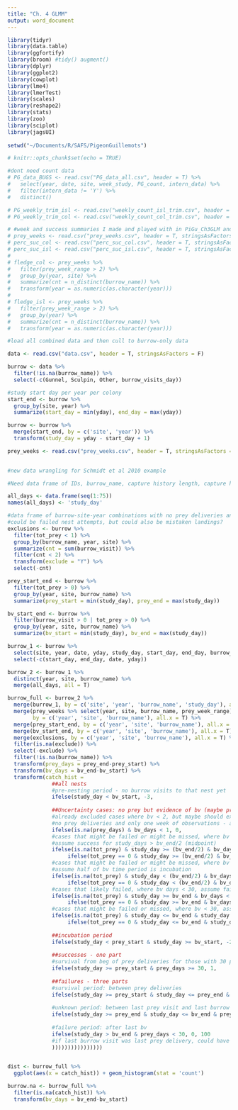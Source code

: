 ```yaml
---
title: "Ch. 4 GLMM"
output: word_document
---
```


```r
library(tidyr)
library(data.table)
library(ggfortify)
library(broom) #tidy() augment()
library(dplyr)
library(ggplot2)
library(cowplot)
library(lme4)
library(lmerTest)
library(scales)
library(reshape2)
library(stats) 
library(zoo)
library(sciplot)
library(jagsUI)
 
setwd("~/Documents/R/SAFS/PigeonGuillemots")

# knitr::opts_chunk$set(echo = TRUE)
```


```r

#dont need count data
# PG_data_BUGS <- read.csv("PG_data_all.csv", header = T) %>%
#   select(year, date, site, week_study, PG_count, intern_data) %>%
#   filter(intern_data != 'Y') %>%
#   distinct() 

# PG_weekly_trim_isl <- read.csv("weekly_count_isl_trim.csv", header = T, stringsAsFactors = F)
# PG_weekly_trim_col <- read.csv("weekly_count_col_trim.csv", header = T, stringsAsFactors = F)

# #week and success summaries I made and played with in PiGu_Ch3GLM and PiGu_Ch4GLMM, here for reference
# prey_weeks <- read.csv("prey_weeks.csv", header = T, stringsAsFactors = F)
# perc_suc_col <- read.csv("perc_suc_col.csv", header = T, stringsAsFactors = F)
# perc_suc_isl <- read.csv("perc_suc_isl.csv", header = T, stringsAsFactors = F)
# 
# fledge_col <- prey_weeks %>%
#   filter(prey_week_range > 2) %>%
#   group_by(year, site) %>%
#   summarize(cnt = n_distinct(burrow_name)) %>%
#   transform(year = as.numeric(as.character(year)))
# 
# fledge_isl <- prey_weeks %>%
#   filter(prey_week_range > 2) %>%
#   group_by(year) %>%
#   summarize(cnt = n_distinct(burrow_name)) %>%
#   transform(year = as.numeric(as.character(year)))

#load all combined data and then cull to burrow-only data 

data <- read.csv("data.csv", header = T, stringsAsFactors = F)

burrow <- data %>%
  filter(!is.na(burrow_name)) %>%
  select(-c(Gunnel, Sculpin, Other, burrow_visits_day))

#study start day per year per colony
start_end <- burrow %>%
  group_by(site, year) %>%
  summarize(start_day = min(yday), end_day = max(yday))

burrow <- burrow %>%
  merge(start_end, by = c('site', 'year')) %>%
  transform(study_day = yday - start_day + 1)

prey_weeks <- read.csv("prey_weeks.csv", header = T, stringsAsFactors = F)
  

```

```r
#new data wrangling for Schmidt et al 2010 example

#Need data frame of IDs, burrow_name, capture history length, capture history

all_days <- data.frame(seq(1:75))
names(all_days) <- 'study_day'

#data frame of burrow-site-year combinations with no prey deliveries and 0 or 1 burrow visit
#could be failed nest attempts, but could also be mistaken landings?
exclusions <- burrow %>%
  filter(tot_prey < 1) %>%
  group_by(burrow_name, year, site) %>%
  summarize(cnt = sum(burrow_visit)) %>%
  filter(cnt < 2) %>%
  transform(exclude = "Y") %>%
  select(-cnt)

prey_start_end <- burrow %>%
  filter(tot_prey > 0) %>%
  group_by(year, site, burrow_name) %>%
  summarize(prey_start = min(study_day), prey_end = max(study_day))

bv_start_end <- burrow %>%
  filter(burrow_visit > 0 | tot_prey > 0) %>%
  group_by(year, site, burrow_name) %>%
  summarize(bv_start = min(study_day), bv_end = max(study_day))

burrow_1 <- burrow %>%
  select(site, year, date, yday, study_day, start_day, end_day, burrow_name, burrow_visit, tot_prey) %>%
  select(-c(start_day, end_day, date, yday))  

burrow_2 <- burrow_1 %>%
  distinct(year, site, burrow_name) %>%
  merge(all_days, all = T) 

burrow_full <- burrow_2 %>%
  merge(burrow_1, by = c('site', 'year', 'burrow_name', 'study_day'), all.x = T) %>%
  merge(prey_weeks %>% select(year, site, burrow_name, prey_week_range), 
        by = c('year', 'site', 'burrow_name'), all.x = T) %>%
  merge(prey_start_end, by = c('year', 'site', 'burrow_name'), all.x = T) %>%
  merge(bv_start_end, by = c('year', 'site', 'burrow_name'), all.x = T) %>%
  merge(exclusions, by = c('year', 'site', 'burrow_name'), all.x = T) %>%
  filter(is.na(exclude)) %>%
  select(-exclude) %>%
  filter(!is.na(burrow_name)) %>%
  transform(prey_days = prey_end-prey_start) %>%
  transform(bv_days = bv_end-bv_start) %>%
  transform(catch_hist = 
              ##all nests
              #pre-nesting period - no burrow visits to that nest yet
              ifelse(study_day < bv_start, -3,
                     
              ##Uncertainty cases: no prey but evidence of bv (maybe prey delivery was missed)
              #already excluded cases where bv < 2, but maybe should exclude all where only seen once in survey?
              #no prey deliveries and only one week of observations - assume fail
              ifelse(is.na(prey_days) & bv_days < 1, 0,
              #cases that might be failed or might be missed, where bv >= 30
              #assume success for study_days > bv_end/2 (midpoint)
              ifelse(is.na(tot_prey) & study_day >= (bv_end/2) & bv_days >= 30, 1,
                   ifelse(tot_prey == 0 & study_day >= (bv_end/2) & bv_days >= 30, 1,
              #cases that might be failed or might be missed, where bv >= 30,
              #assume half of bv time period is incubation
              ifelse(is.na(tot_prey) & study_day < (bv_end/2) & bv_days >= 30, -2,
                   ifelse(tot_prey == 0 & study_day < (bv_end/2) & bv_days >= 30, -2,
              #cases that likely failed, where bv days < 30, assume fail after bv_end
              ifelse(is.na(tot_prey) & study_day >= bv_end & bv_days < 30, 0,
                   ifelse(tot_prey == 0 & study_day >= bv_end & bv_days < 30, 0,
              #cases that might be failed or missed, where bv < 30, assume unk between bv_start and bv_end
              ifelse(is.na(tot_prey) & study_day <= bv_end & study_day >= bv_start & bv_days < 30, -1,
                   ifelse(tot_prey == 0 & study_day <= bv_end & study_day >= bv_start & bv_days < 30, -1,
              
              ##incubation period
              ifelse(study_day < prey_start & study_day >= bv_start, -2, 
                     
              ##successes - one part
              #survival from beg of prey deliveries for those with 30 prey_days
              ifelse(study_day >= prey_start & prey_days >= 30, 1, 
              
              ##failures - three parts
              #survival period: between prey deliveries
              ifelse(study_day >= prey_start & study_day <= prey_end & prey_days < 30, 1,
                     
              #unknown period: between last prey visit and last burrow visit
              ifelse(study_day >= prey_end & study_day <= bv_end & prey_days < 30, -1,
              
              #failure period: after last bv
              ifelse(study_day > bv_end & prey_days < 30, 0, 100
              #if last burrow visit was last prey delivery, could have just missed the rest of the visits?
              ))))))))))))))))
            

dist <- burrow_full %>%
  ggplot(aes(x = catch_hist)) + geom_histogram(stat = 'count')

burrow.na <- burrow_full %>%
  filter(is.na(catch_hist)) %>%
  transform(bv_days = bv_end-bv_start)

```

